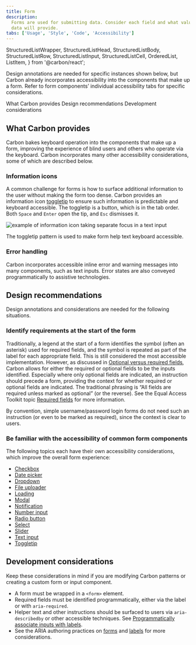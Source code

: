 ```yaml
---
title: Form
description:
  Forms are used for submitting data. Consider each field and what value the
  data will provide.
tabs: ['Usage', 'Style', 'Code', 'Accessibility']
---
```


  StructuredListWrapper,
  StructuredListHead,
  StructuredListBody,
  StructuredListRow,
  StructuredListInput,
  StructuredListCell,
  OrderedList,
  ListItem,
} from '@carbon/react';

<PageDescription>

Design annotations are needed for specific instances shown below, but Carbon
already incorporates accessibility into the components that make up a form.
Refer to form components’ individual accessibility tabs for specific
considerations.

</PageDescription>

<AnchorLinks>
  <AnchorLink>What Carbon provides</AnchorLink>
  <AnchorLink>Design recommendations</AnchorLink>
  <AnchorLink>Development considerations</AnchorLink>
</AnchorLinks>

## What Carbon provides

Carbon bakes keyboard operation into the components that make up a form,
improving the experience of blind users and others who operate via the keyboard.
Carbon incorporates many other accessibility considerations, some of which are
described below.

### Information icons

A common challenge for forms is how to surface additional information to the
user without making the form too dense. Carbon provides an information icon
[toggletip](/components/toggletip/usage) to ensure such information is
predictable and keyboard accessible. The toggletip is a button, which is in the
tab order. Both `Space` and `Enter` open the tip, and `Esc` dismisses it.

<Row>
<Column colLg={8}>

![example of information icon taking separate focus in a text input](images/form-accessibility-1.png)

<Caption>
  The toggletip pattern is used to make form help text keyboard accessible.
</Caption>

</Column>
</Row>

### Error handling

Carbon incorporates accessible inline error and warning messages into many
components, such as text inputs. Error states are also conveyed programmatically
to assistive technologies.

## Design recommendations

Design annotations and considerations are needed for the following situations.

### Identify requirements at the start of the form

Traditionally, a legend at the start of a form identifies the symbol (often an
asterisk) used for required fields, and the symbol is repeated as part of the
label for each appropriate field. This is still considered the most accessible
implementation. However, as discussed in
[Optional versus required fields](/components/form/usage/#optional-versus-required-fields),
Carbon allows for either the required or optional fields to be the inputs
identified. Especially where only optional fields are indicated, an instruction
should precede a form, providing the context for whether required or optional
fields are indicated. The traditional phrasing is “All fields are required
unless marked as optional” (or the reverse). See the Equal Access Toolkit topic
[Required fields](https://www.ibm.com/able/toolkit/design/visual/#required-fields)
for more information.

By convention, simple username/password login forms do not need such an
instruction (or even to be marked as required), since the context is clear to
users.

### Be familiar with the accessibility of common form components

The following topics each have their own accessibility considerations, which
improve the overall form experience:

- [Checkbox](/components/checkbox/accessibility)
- [Date picker](/components/date-picker/accessibility)
- [Dropdown](/components/dropdown/accessibility)
- [File uploader](/components/file-uploader/accessibility)
- [Loading](/components/loading/accessibility)
- [Modal](/components/modal/accessibility)
- [Notification](/components/notification/accessibility)
- [Number input](/components/number-input/accessibility)
- [Radio button](/components/radio-button/accessibility)
- [Select](/components/select/accessibility)
- [Slider](/components/slider/accessibility)
- [Text input](/components/text-input/accessibility)
- [Toggletip](/components/toggletip/accessibility)

## Development considerations

Keep these considerations in mind if you are modifying Carbon patterns or
creating a custom form or input component.

- A form must be wrapped in a `<form>` element.
- Required fields must be identified programmatically, either via the label or
  with `aria-required`.
- Helper text and other instructions should be surfaced to users via
  `aria-describedby` or other accessible techniques. See
  [Programmatically associate inputs with labels](https://www.ibm.com/able/toolkit/develop/user-input/#inputs).
- See the ARIA authoring practices on
  [forms](https://w3c.github.io/aria-practices/#aria_lh_form) and
  [labels](https://w3c.github.io/aria-practices/#naming_with_labels) for more
  considerations.
